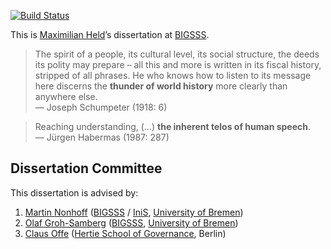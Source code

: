 [![Build Status](https://travis-ci.com/maxheld83/schumpermas.svg?token=VqJKxxUwxXFJyYyqJx7G&branch=master)](https://travis-ci.com/maxheld83/schumpermas)

This is [Maximilian Held](http://www.maxheld.de)'s dissertation at [BIGSSS](http://www.bigsss-bremen.de).

> The spirit of a people, its cultural level, its social structure, the deeds its polity may prepare – all this and more is written in its fiscal history, stripped of all phrases.
> He who knows how to listen to its message here discerns the **thunder of world history** more clearly than anywhere else.  
> –– Joseph Schumpeter (1918: 6)

> Reaching understanding, (...) **the inherent telos of human speech**.  
> –– Jürgen Habermas (1987: 287)

<!-- ![Citizens preparing the press conference at the 2014 CiviCon Citizen -->
<!-- Conference](https://dl.dropboxusercontent.com/u/5341489/images/civicon-prep-poster_small.jpg) -->


## Dissertation Committee

This dissertation is advised by:

1. [Martin Nonhoff](http://www.iniis.uni-bremen.de/personen/martin-nonhoff/)
([BIGSSS](http://www.bigsss-bremen.de) / [IniS](http://www.iniis.uni-bremen.de/), [University of Bremen](http://www.uni-bremen.de))
2. [Olaf Groh-Samberg](http://ogs.bigsss-bremen.de/index.php?id=12)
([BIGSSS](http://www.bigsss-bremen.de), [University of Bremen](http://www.uni-bremen.de))
3. [Claus Offe](http://www.hertie-school.org/offe/)
([Hertie School of Governance](http://www.hertie-school.org), Berlin)
